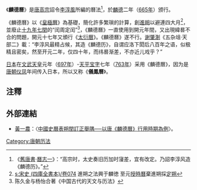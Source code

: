 《'''麟德曆'''》是[[唐高宗|唐高宗]]詔令[[李淳風|李淳風]]所編的曆法<ref>《[[舊唐書|舊唐書]]·[[s:舊唐書/卷32|曆志一]]》：“高宗时，太史奏旧历加时寖差，宜有改定。乃詔李淳风造《麟德历》。”</ref>，於[[麟德|麟德]]二年（[[665年|665年]]）颁行。

《麟德曆》以《[[皇極曆|皇極曆]]》為基礎，簡化許多繁瑣的計算，創[[進朔|進朔]]以避連四大月<ref>[[s:宋史_(四庫全書本)/卷074|s:宋史 (四庫全書本)/卷074]] 進朔之法興于麟徳
至元[[授時曆|授時曆]]棄進朔採[[定朔|定朔]]</ref>，並廢止[[章歲|十九年七閏]]的“闰周定闰”<ref>陈久金与杨怡合著《中国古代的天文与历法》</ref>，《麟德曆》一直使用到開元年間，又出現緯晷不合的問題，開元十七年又頒行《[[太衍曆|太衍曆]]》。《麟德曆》遂不行。[[谢肇淛|谢肇淛]]《五杂俎·天部二》載：“李淳风最精占候，其造《麟德历》，自谓应洛下閎后八百年之语，似极精且密矣，然至开元二年，仅四十年，而纬晷渐差，不亦近儿戏乎？”

[[日本|日本]]在[[文武天皇|文武天皇]]元年（[[697年|697年]]）-[[天平宝字|天平宝字]]七年（[[763年|763年]]）采用《麟德曆》，因为是[[唐朝|唐朝]][[仪凤|仪凤]]年间传入日本，所以又称《'''儀鳳曆'''》。

==注釋==
{{reflist}}
==外部連結==
*[[黃一農|黃一農]]：〈[http://ccsdb.ncl.edu.tw/ccs/image/01_010_002_01_11.pdf 中國史曆表朔閏訂正舉隅──以唐《麟德曆》行用時期為例]{{Wayback|url=http://ccsdb.ncl.edu.tw/ccs/image/01_010_002_01_11.pdf |date=20180202012507 }}〉。
{{astro-stub}}
{{歷代中國曆法}}
{{歷代日本曆法}}

[[Category:唐朝历法|Category:唐朝历法]]